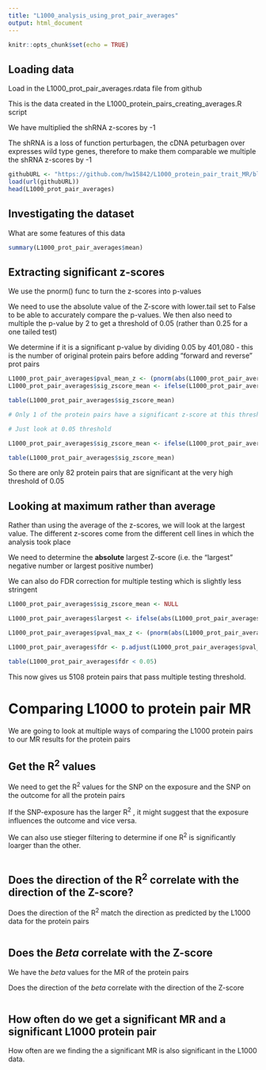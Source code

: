 ```yaml
---
title: "L1000_analysis_using_prot_pair_averages"
output: html_document
---
```


```r
knitr::opts_chunk$set(echo = TRUE)
```

## Loading data

Load in the L1000_prot_pair_averages.rdata file from github

This is the data created in the L1000_protein_pairs_creating_averages.R script 

We have multiplied the shRNA z-scores by -1

The shRNA is a loss of function perturbagen, the cDNA peturbagen over expresses wild type genes, therefore to make them comparable we multiple the shRNA z-scores by -1

```r

githubURL <- "https://github.com/hw15842/L1000_protein_pair_trait_MR/blob/master/Data/L1000_prot_pair_averages.rdata?raw=true"
load(url(githubURL))
head(L1000_prot_pair_averages)

```

## Investigating the dataset

What are some features of this data

```r
summary(L1000_prot_pair_averages$mean)
```

## Extracting significant z-scores 

We use the pnorm() func to turn the z-scores into p-values

We need to use the absolute value of the Z-score with lower.tail set to False to be able to accurately compare the p-values. 
We then also need to multiple the p-value by 2 to get a threshold of 0.05 (rather than 0.25 for a one tailed test)

We determine if it is a significant p-value by dividing 0.05 by 401,080 - this is the number of original protein pairs before adding "forward and reverse" prot pairs 

```r

L1000_prot_pair_averages$pval_mean_z <- (pnorm(abs(L1000_prot_pair_averages$mean), lower.tail=F))*2
L1000_prot_pair_averages$sig_zscore_mean <- ifelse(L1000_prot_pair_averages$pval_mean_z < (0.05/401080), "Yes", "No")

table(L1000_prot_pair_averages$sig_zscore_mean)

# Only 1 of the protein pairs have a significant z-score at this threshold

# Just look at 0.05 threshold

L1000_prot_pair_averages$sig_zscore_mean <- ifelse(L1000_prot_pair_averages$pval_mean_z < 0.05, "Yes", "No")

table(L1000_prot_pair_averages$sig_zscore_mean)

```

So there are only 82 protein pairs that are significant at the very high threshold of 0.05


## Looking at maximum rather than average

Rather than using the average of the z-scores, we will look at the largest value. The different z-scores come from the different cell lines in which the analysis took place

We need to determine the **absolute** largest Z-score (i.e. the "largest" negative number or largest positive number)

We can also do FDR correction for multiple testing which is slightly less stringent 


```r
L1000_prot_pair_averages$sig_zscore_mean <- NULL

L1000_prot_pair_averages$largest <- ifelse(abs(L1000_prot_pair_averages$min) > abs(L1000_prot_pair_averages$max), L1000_prot_pair_averages$min, L1000_prot_pair_averages$max)

L1000_prot_pair_averages$pval_max_z <- (pnorm(abs(L1000_prot_pair_averages$largest), lower.tail=F))*2

L1000_prot_pair_averages$fdr <- p.adjust(L1000_prot_pair_averages$pval_max_z, "fdr")

table(L1000_prot_pair_averages$fdr < 0.05)

```

This now gives us 5108 protein pairs that pass multiple testing threshold. 


# Comparing L1000 to protein pair MR 

We are going to look at multiple ways of comparing the L1000 protein pairs to our MR results for the protein pairs 


## Get the R^2^ values

We need to get the R^2^ values for the SNP on the exposure and the SNP on the outcome for all the protein pairs 

If the SNP-exposure has the larger R^2^ , it might suggest that the exposure influences the outcome and vice versa. 

We can also use stieger filtering to determine if one R^2^ is significantly loarger than the other.

```r

```

## Does the direction of the R^2^ correlate with the direction of the Z-score? 

Does the direction of the R^2^ match the direction as predicted by the L1000 data for the protein pairs 

```r

```

## Does the *Beta* correlate with the Z-score 

We have the *beta* values for the MR of the protein pairs

Does the direction of the *beta* correlate with the direction of the Z-score 

```r

```



## How often do we get a significant MR and a significant L1000 protein pair 

How often are we finding the a significant MR is also significant in the L1000 data. 

```r

```






